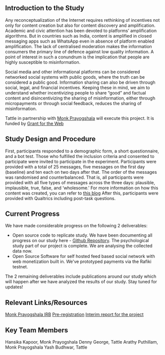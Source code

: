 ## Introduction to the Study

Any reconceptualization of the Internet requires rethinking of incentives not only for content creation but also for content discovery and 
amplification. Academic and civic attention has been devoted to platforms’ amplification algorithms. But in countries such as India, content is 
amplified in closed messaging apps such as WhatsApp even in absence of platform enabled amplification. The lack of centralised moderation makes the
information consumers the primary line of defence against low quality information. A point of interest in such a conundrum is the implication 
that people are highly susceptible to misinformation.

Social media and other informational platforms can be considered networked social systems with public goods, where the truth can be considered 
a public good. Information sharing can also be driven through social, legal, and financial incentives. Keeping these in mind, we aim to understand 
whether incentivizing people to share “good” and factual content and disincentivizing the sharing of misinformation, either through micropayments 
or through social feedback, reduces the sharing of misinformation.

Tattle in partnership with [Monk Prayogshala](https://www.monkprayogshala.in/) will execute this project. It is funded by [Grant for the Web](https://www.grantfortheweb.org/)

## Study Design and Procedure

First, participants responded to a demographic form, a short questionnaire, and a bot test. Those who fulfilled the inclusion criteria and 
consented to participate were invited to participate in the experiment. Participants were provided with a total of 25 messages, five messages 
on the first day (baseline) and ten each on two days after that. The order of the messages was randomised and counterbalanced. That is, all
participants were provided with all five types of messages across the three days: plausible, implausible, true, false, and ‘wholesome.’ For more
information on how this content was created, you can refer to [this blog](https://tattle.co.in/blog/content-creation-for-the-meshi-information-sharing-experiment)
After this, participants were provided with Qualtrics including post-task questions.

## Current Progress

We have made considerable progress on the following 2 deliverables:

- Open source code to replicate study. We have been documenting all progress on our study here - [Github Repository]([https://github.com/orgs/tattle-made/projects/18](https://github.com/tattle-made/Comparative-Study-of-Various-Incentives-and-their-effect-on-Content-Sharing-Behaviour/)). The psychological study part of our project is complete. We are analysing the collected data now.
- Open Source Software for self hosted feed based social network with web monetization built in. We've prototyped payments via the Rafiki testnet.

The 2 remaining deliverables include publications around our study which will happen after we have analyzed the results of our study. Stay tuned for updates!

## Relevant Links/Resources

[Monk Prayogshala IRB](https://drive.google.com/file/d/1KeUdChCfuJOFKwrIxKMvHg0Mf8jSyN0p/view)
[Pre-registration](https://osf.io/k6mvu)
[Interim report for the project](https://community.interledger.org/tct/interim-report-for-using-web-monetization-for-incentivizing-sharing-of-good-content-hfl)

## Key Team Members

Hansika Kapoor, Monk Prayogshala
Denny George, Tattle
Arathy Puthillam, Monk Prayogshala
Yash Budhwar, Tattle
